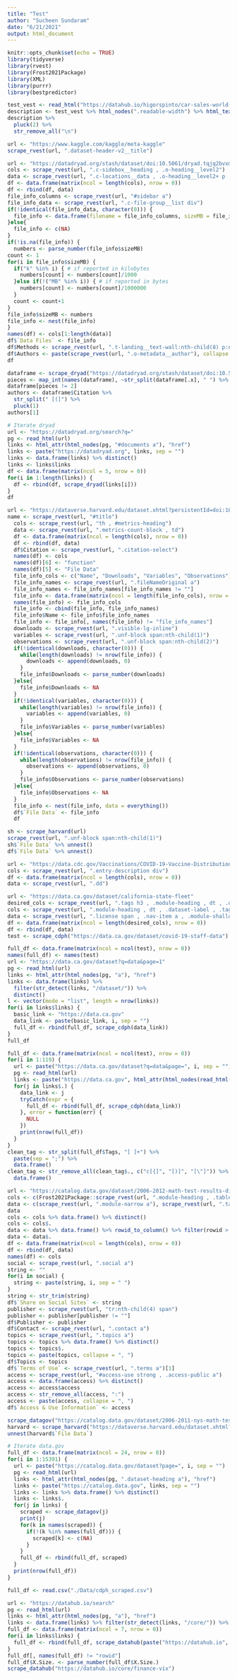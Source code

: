 ```yaml
---
title: "Test"
author: "Sucheen Sundaram"
date: "6/21/2021"
output: html_document
---
```


```r
knitr::opts_chunk$set(echo = TRUE)
library(tidyverse)
library(rvest)
library(Frost2021Package)
library(XML)
library(purrr)
library(bestpredictor)
```

```r
test_vest <- read_html("https://datahub.io/higorspinto/car-sales-world-annual")
description <- test_vest %>% html_nodes(".readable-width") %>% html_text()
description %>%
  pluck(2) %>%
  str_remove_all("\n")
```

```r
url <- "https://www.kaggle.com/kaggle/meta-kaggle"
scrape_rvest(url, ".dataset-header-v2__title")
```

```r
url <- "https://datadryad.org/stash/dataset/doi:10.5061/dryad.tqjq2bvxm"
cols <- scrape_rvest(url, ".c-sidebox__heading , .o-heading__level2")
data <- scrape_rvest(url, ".c-locations__data , .o-heading__level2+ p , .t-landing__text-wall p , #show_license p , .o-metrics__metric , .c-file-group , .c-file-group__summary")
df <- data.frame(matrix(ncol = length(cols), nrow = 0))
df <- rbind(df, data)
file_info_columns <- scrape_rvest(url, "#sidebar a")
file_info_data <- scrape_rvest(url, ".c-file-group__list div")
if(!identical(file_info_data, character(0))) {
  file_info <- data.frame(filename = file_info_columns, sizeMB = file_info_data)
}else{
  file_info <- c(NA)
}
if(!is.na(file_info)) {
  numbers <- parse_number(file_info$sizeMB)
count <- 1
for(i in file_info$sizeMB) {
  if("k" %in% i) { # if reported in kilobytes
    numbers[count] <- numbers[count]/1000
  }else if(!("MB" %in% i)) { # if reported in bytes
    numbers[count] <- numbers[count]/1000000
  }
  count <- count+1
}
file_info$sizeMB <- numbers
file_info <- nest(file_info)
}
names(df) <- cols[1:length(data)]
df$`Data Files` <- file_info
df$Methods <- scrape_rvest(url, ".t-landing__text-wall:nth-child(8) p:nth-child(1)")
df$Authors <- paste(scrape_rvest(url, ".o-metadata__author"), collapse = "; ")
df
```

```r
dataframe <- scrape_dryad("https://datadryad.org/stash/dataset/doi:10.5061/dryad.tqjq2bvxm")
pieces <- map_int(names(dataframe), ~str_split(dataframe[.x], " ") %>% pluck(1) %>% length())
dataframe[pieces != 2]
authors <- dataframe$Citation %>%
  str_split(" [(]") %>%
  pluck(1)
authors[1]
```

```r
# Iterate dryad
url <- "https://datadryad.org/search?q="
pg <- read_html(url)
links <- html_attr(html_nodes(pg, "#documents a"), "href")
links <- paste("https://datadryad.org", links, sep = "")
links <- data.frame(links) %>% distinct()
links <- links$links
df <- data.frame(matrix(ncol = 5, nrow = 0))
for(i in 1:length(links)) {
  df <- rbind(df, scrape_dryad(links[i]))
}
df
```


```r
url <- "https://dataverse.harvard.edu/dataset.xhtml?persistentId=doi:10.7910/DVN/GPRRND"
name <- scrape_rvest(url, "#title")
  cols <- scrape_rvest(url, "th , #metrics-heading")
  data <- scrape_rvest(url, ".metrics-count-block , td")
  df <- data.frame(matrix(ncol = length(cols), nrow = 0))
  df <- rbind(df, data)
  df$Citation <- scrape_rvest(url, ".citation-select")
  names(df) <- cols
  names(df)[6] <- "function"
  names(df)[5] <- "File Data"
  file_info_cols <- c("Name", "Downloads", "Variables", "Observations")
  file_info_names <- scrape_rvest(url, ".fileNameOriginal a")
  file_info_names <- file_info_names[file_info_names != ""]
  file_info <- data.frame(matrix(ncol = length(file_info_cols), nrow = length(file_info_names)))
  names(file_info) <- file_info_cols
  file_info <- cbind(file_info, file_info_names)
  file_info$Name <- file_info$file_info_names
  file_info <- file_info[, names(file_info) != "file_info_names"]
  downloads <- scrape_rvest(url, ".visible-lg-inline")
  variables <- scrape_rvest(url, ".unf-block span:nth-child(1)")
  observations <- scrape_rvest(url, ".unf-block span:nth-child(2)")
  if(!identical(downloads, character(0))) {
    while(length(downloads) != nrow(file_info)) {
      downloads <- append(downloads, 0)
    }
    file_info$Downloads <- parse_number(downloads)
  }else{
    file_info$Downloads <- NA
  }
  if(!identical(variables, character(0))) {
    while(length(variables) != nrow(file_info)) {
      variables <- append(variables, 0)
    }
    file_info$Variables <- parse_number(variables)
  }else{
    file_info$Variables <- NA
  }
  if(!identical(observations, character(0))) {
    while(length(observations) != nrow(file_info)) {
      observations <- append(observations, 0)
    }
    file_info$Observations <- parse_number(observations)
  }else{
    file_info$Observations <- NA
  }
  file_info <- nest(file_info, data = everything())
  df$`File Data` <- file_info
  df

sh <- scrape_harvard(url)
scrape_rvest(url, ".unf-block span:nth-child(1)")
sh$`File Data` %>% unnest()
df$`File Data` %>% unnest()
```

```r
url <- "https://data.cdc.gov/Vaccinations/COVID-19-Vaccine-Distribution-Allocations-by-Juris/w9zu-fywh"
cols <- scrape_rvest(url, ".entry-description div")
df <- data.frame(matrix(ncol = length(cols), nrow = 0))
data <- scrape_rvest(url, ".dd")
```

```r
url <- "https://data.ca.gov/dataset/california-state-fleet"
desired_cols <- scrape_rvest(url, ".tags h3 , .module-heading , dt , .dataset-label")
cols <- scrape_rvest(url, ".module-heading , dt , .dataset-label , .tags h3")
data <- scrape_rvest(url, ".license span , .nav-item a , .module-shallow .heading , dd , .dataset-details , .well")
df <- data.frame(matrix(ncol = length(desired_cols), nrow = 0))
df <- rbind(df, data)
test <- scrape_cdph("https://data.ca.gov/dataset/covid-19-staff-data")
```

```r
full_df <- data.frame(matrix(ncol = ncol(test), nrow = 0))
names(full_df) <- names(test)
url <- "https://data.ca.gov/dataset?q=data&page=1"
pg <- read_html(url)
links <- html_attr(html_nodes(pg, "a"), "href")
links <- data.frame(links) %>%
  filter(str_detect(links, "/dataset/")) %>%
  distinct()
l <- vector(mode = "list", length = nrow(links))
for(i in links$links) {
  basic_link <- "https://data.ca.gov"
  data_link <- paste(basic_link, i, sep = "")
  full_df <- rbind(full_df, scrape_cdph(data_link))
}
full_df
```

```r
full_df <- data.frame(matrix(ncol = ncol(test), nrow = 0))
for(i in 1:119) {
  url <- paste("https://data.ca.gov/dataset?q=data&page=", i, sep = "")
  pg <- read_html(url)
  links <- paste("https://data.ca.gov", html_attr(html_nodes(read_html(url), ".dataset-heading a"), "href"), sep = "") %>% data.frame() %>% distinct()
  for(j in links$.) {
    data_link <- j
    tryCatch(expr = {
      full_df <- rbind(full_df, scrape_cdph(data_link))
    }, error = function(err) {
      NULL
    })
    print(nrow(full_df))
  }
}
clean_tag <- str_split(full_df$Tags, "[ ]+") %>%
  paste(sep = ";") %>%
  data.frame()
clean_tag <- str_remove_all(clean_tag$., c("c[{]", "[)]", "[\"]")) %>%
  data.frame()
```
```r
url <- "https://catalog.data.gov/dataset/2006-2012-math-test-results-district-all-students"
cols <- c(Frost2021Package::scrape_rvest(url, ".module-heading , .table-toggle-less tr+ tr .dataset-label , #access-use h3"), scrape_rvest(url, ".dataset-label"))
data <- c(scrape_rvest(url, ".module-narrow a"), scrape_rvest(url, ".table-toggle-less a , .dataset-details , td > span , #sec-dates td"))
data
cols <- cols %>% data.frame() %>% distinct()
cols <- cols$.
data <- data %>% data.frame() %>% rowid_to_column() %>% filter(rowid > 2)
data <- data$.
df <- data.frame(matrix(ncol = length(cols), nrow = 0))
df <- rbind(df, data)
names(df) <- cols
social <- scrape_rvest(url, ".social a")
string <- ""
for(i in social) {
  string <- paste(string, i, sep = " ")
}
string <- str_trim(string)
df$`Share on Social Sites` <- string
publisher <- scrape_rvest(url, "tr:nth-child(4) span")
publisher <- publisher[publisher != ""]
df$Publisher <- publisher
df$Contact <- scrape_rvest(url, ".contact a")
topics <- scrape_rvest(url, ".topics a")
topics <- topics %>% data.frame() %>% distinct()
topics <- topics$.
topics <- paste(topics, collapse = ", ")
df$Topics <- topics
df$`Terms of Use` <- scrape_rvest(url, ".terms a")[1]
access <- scrape_rvest(url, "#access-use strong , .access-public a")
access <- data.frame(access) %>% distinct()
access <- access$access
access <- str_remove_all(access, ":")
access <- paste(access, collapse = ", ")
df$`Access & Use Information` <- access

scrape_datagov("https://catalog.data.gov/dataset/2006-2011-nys-math-test-results-by-grade-citywide-by-race-ethnicity")
harvard <- scrape_harvard("https://dataverse.harvard.edu/dataset.xhtml?persistentId=doi:10.7910/DVN/VUAIMQ")
unnest(harvard$`File Data`)
```

```r
# Iterate data.gov
full_df <- data.frame(matrix(ncol = 24, nrow = 0))
for(i in 1:15391) {
  url <- paste("https://catalog.data.gov/dataset?page=", i, sep = "")
  pg <- read_html(url)
  links <- html_attr(html_nodes(pg, ".dataset-heading a"), "href")
  links <- paste("https://catalog.data.gov", links, sep = "")
  links <- links %>% data.frame() %>% distinct()
  links <- links$.
  for(j in links) {
    scraped <- scrape_datagov(j)
    print(j)
    for(k in names(scraped)) {
      if(!(k %in% names(full_df))) {
        scraped[k] <- c(NA)
      }
    }
    full_df <- rbind(full_df, scraped)
  }
  print(nrow(full_df))
}

full_df <- read.csv("./Data/cdph_scraped.csv")
```

```r
url <- "https://datahub.io/search"
pg <- read_html(url)
links <- html_attr(html_nodes(pg, "a"), "href")
links <- data.frame(links) %>% filter(str_detect(links, "/core/")) %>% distinct()
full_df <- data.frame(matrix(ncol = 7, nrow = 0))
for(i in links$links) {
  full_df <- rbind(full_df, scrape_datahub(paste("https://datahub.io", i, sep = "")))
}
full_df[, names(full_df) != "rowid"]
full_df$X.Size. <- parse_number(full_df$X.Size.)
scrape_datahub("https://datahub.io/core/finance-vix")
```

```r

```

